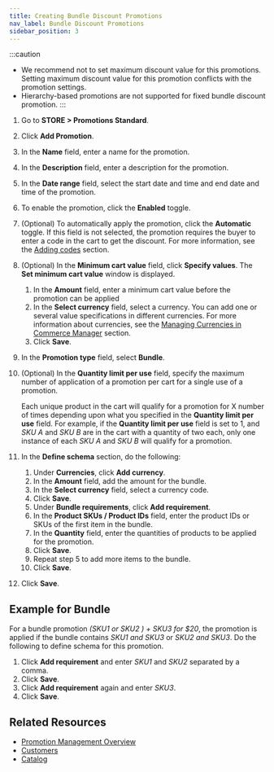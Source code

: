 ```yaml
---
title: Creating Bundle Discount Promotions
nav_label: Bundle Discount Promotions
sidebar_position: 3
---
```


:::caution
- We recommend not to set maximum discount value for this promotions. Setting maximum discount value for this promotion conflicts with the promotion settings.
- Hierarchy-based promotions are not supported for fixed bundle discount promotion.
:::

1. Go to **STORE > Promotions Standard**.
1. Click **Add Promotion**.
1. In the **Name** field, enter a name for the promotion.
1. In the **Description** field, enter a description for the promotion.
1. In the **Date range**  field, select the start date and time and end date and time of the promotion.
1. To enable the promotion, click the **Enabled** toggle.
1. (Optional) To automatically apply the promotion, click the **Automatic** toggle.
  If this field is not selected, the promotion requires the buyer to enter a code in the cart to get the discount. For more information, see the [Adding codes](/docs/commerce-manager/promotions-standard/overview#creating-promotion-codes) section.
1. (Optional) In the **Minimum cart value** field, click **Specify values**.
   The **Set minimum cart value** window is displayed.
      1. In the **Amount** field, enter a minimum cart value before the promotion can be applied
      1. In the **Select currency** field, select a currency.
      You can add one or several value specifications in different currencies. For more information about currencies, see the [Managing Currencies in Commerce Manager](/docs/commerce-manager/product-experience-manager/currencies/manage-currencies) section.
      1. Click **Save**.
1. In the **Promotion type** field, select **Bundle**.
1. (Optional) In the **Quantity limit per use** field, specify the maximum number of application of a promotion per cart for a single use of a promotion.

    Each unique product in the cart will qualify for a promotion for X number of times depending upon what you specified in the **Quantity limit per use** field. For example, if the **Quantity limit per use** field is set to 1, and *SKU A* and *SKU B* are in the cart with a quantity of two each, only one instance of each *SKU A* and *SKU B* will qualify for a promotion.
1. In the **Define schema** section, do the following:
    1. Under **Currencies**, click **Add currency**.
    1. In the **Amount** field, add the amount for the bundle.
    1. In the **Select currency** field, select a currency code.
    1. Click **Save**.
    1. Under **Bundle requirements**, click **Add requirement**.
    1. In the  **Product SKUs / Product IDs** field, enter the product IDs or SKUs of the first item in the bundle.
    1. In the **Quantity** field, enter the quantities of products to be applied for the promotion.
    1. Click **Save**.
    1. Repeat step 5 to add more items to the bundle.
    1. Click **Save**.
1. Click **Save**.

## Example for Bundle

For a bundle promotion *(SKU1 or SKU2 ) + SKU3 for $20*, the promotion is applied if the bundle contains *SKU1 and SKU3* or *SKU2 and SKU3*. Do the following to define schema for this promotion.

1. Click **Add requirement** and enter *SKU1* and *SKU2* separated by a comma.
1. Click **Save**.
1. Click **Add requirement** again and enter *SKU3*.
1. Click **Save**.

## Related Resources

- [Promotion Management Overview](/docs/commerce-manager/promotions-standard/overview)
- [Customers](/docs/customer-management/customers)
- [Catalog](/docs/commerce-manager/product-experience-manager/catalogs/catalog-configuration)
